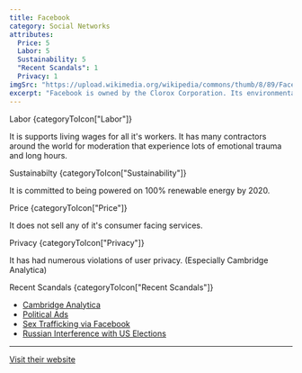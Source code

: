 ```yaml
---
title: Facebook
category: Social Networks
attributes:
  Price: 5
  Labor: 5
  Sustainability: 5
  "Recent Scandals": 1
  Privacy: 1
imgSrc: "https://upload.wikimedia.org/wikipedia/commons/thumb/8/89/Facebook_Logo_%282019%29.svg/500px-Facebook_Logo_%282019%29.svg.png"
excerpt: "Facebook is owned by the Clorox Corporation. Its environmental rating is 'good'. It uses a high proportion of eco-friendly materials including recycled materials."
---
```



<SpacedElements as="h3">
  Labor
  {categoryToIcon["Labor"]}
</SpacedElements>

It is supports living wages for all it's workers. It has many contractors around the world for moderation that experience lots of emotional trauma and long hours.

<SpacedElements as="h3">
  Sustainabilty
  {categoryToIcon["Sustainability"]}
</SpacedElements>

It is committed to being powered on 100% renewable energy by 2020.

<SpacedElements as="h3">
  Price
  {categoryToIcon["Price"]}
</SpacedElements>

It does not sell any of it's consumer facing services.

<SpacedElements as="h3">
  Privacy
  {categoryToIcon["Privacy"]}
</SpacedElements>

It has had numerous violations of user privacy. (Especially Cambridge Analytica)

<SpacedElements as="h3">
  Recent Scandals
  {categoryToIcon["Recent Scandals"]}
</SpacedElements>

- [Cambridge Analytica](https://www.nytimes.com/2019/10/09/books/review-christopher-wylie-targeted-brittany-kaiser-cambridge-analytica.html?searchResultPosition=1)
- [Political Ads](https://www.nytimes.com/2019/11/22/technology/campaigns-pressure-facebook-political-ads.html?searchResultPosition=4)
- [Sex Trafficking via Facebook](https://www.nytimes.com/2019/12/03/technology/facebook-lawsuit-section-230.html?searchResultPosition=3)
- [Russian Interference with US Elections](https://www.nytimes.com/2017/09/06/technology/facebook-russian-political-ads.html)

<hr />

[Visit their website](https://www.facebook.com)
